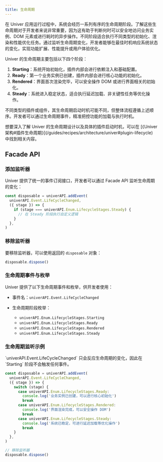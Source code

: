 ```yaml
---
title: 生命周期
---
```


在 Univer 应用运行过程中，系统会经历一系列有序的生命周期阶段。了解这些生命周期对于开发者来说非常重要，因为这有助于判断何时可以安全地访问业务实例、DOM 元素或进行耗时的异步操作。不同阶段适合执行不同类型的初始化、渲染和性能优化任务。通过监听生命周期变化，开发者能够在最佳时机响应系统状态的变化，实现功能扩展、性能提升或用户体验优化。

Univer 的生命周期主要包括以下四个阶段：

<Mermaid chart="flowchart LR; A([Starting]) --> B([Ready]) --> C([Rendered]) -->D([Steady])" />

1. **Starting**：系统开始初始化，插件内部会进行依赖注入和基础配置。
2. **Ready**：第一个业务实例已创建，插件内部会进行核心功能的初始化。
3. **Rendered**：界面首次渲染完毕，可以安全操作 DOM 或进行界面相关的初始化。
4. **Steady**：系统进入稳定状态，适合执行延迟加载、非关键性任务等优化操作。

不同类型的插件或组件，其生命周期启动时机可能不同，但整体流程遵循上述顺序。开发者可以通过生命周期事件，精准把控功能的加载与执行时机。

<Callout>
  想要深入了解 Univer 的生命周期设计以及具体的插件启动时机，可以在 [《Univer 架构#插件生命周期》](/guides/recipes/architecture/univer#plugin-lifecycle) 中找到相关内容。
</Callout>

## Facade API

### 添加监听器

Univer 提供了统一的事件订阅接口，开发者可以通过 Facade API 监听生命周期的变化：

```typescript
const disposable = univerAPI.addEvent(
  univerAPI.Event.LifeCycleChanged,
  ({ stage }) => {
    if (stage === univerAPI.Enum.LifecycleStages.Steady) {
      // 在 Steady 阶段执行自定义逻辑
    }
  },
)
```

### 移除监听器

要移除监听器，可以使用返回的 `disposable` 对象：

```typescript
disposable.dispose()
```

### 生命周期事件与枚举

Univer 提供了以下生命周期事件和枚举，供开发者使用：

- 事件名：`univerAPI.Event.LifeCycleChanged`

- 生命周期阶段枚举：
  - `univerAPI.Enum.LifecycleStages.Starting`
  - `univerAPI.Enum.LifecycleStages.Ready`
  - `univerAPI.Enum.LifecycleStages.Rendered`
  - `univerAPI.Enum.LifecycleStages.Steady`

### 生命周期监听示例

<Callout type="warning" title="注意事项">
  `univerAPI.Event.LifeCycleChanged` 只会反应生命周期的变化，因此在 `Starting` 阶段不会触发任何事件。
</Callout>

```typescript
const disposable = univerAPI.addEvent(
  univerAPI.Event.LifeCycleChanged,
  ({ stage }) => {
    switch (stage) {
      case univerAPI.Enum.LifecycleStages.Ready:
        console.log('业务实例已创建，可以进行核心初始化')
        break
      case univerAPI.Enum.LifecycleStages.Rendered:
        console.log('界面渲染完成，可以安全操作 DOM')
        break
      case univerAPI.Enum.LifecycleStages.Steady:
        console.log('系统已稳定，可进行延迟加载等优化操作')
        break
    }
  },
)

// 移除监听器
disposable.dispose()
```
